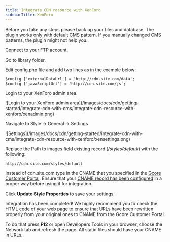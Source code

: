 ---
title: Integrate CDN resource with XenForo
sidebarTitle: XenForo
---

Before you take any steps please back up your files and database. The plugin works only with default CMS pattern. If you manually changed CMS patterns, the plugin might not help you.

Connect to your FTP account.

Go to library folder.

Edit config.php file and add two lines as in the example below:
    
```
$config ['externalDataUrl'] = 'http://cdn.site.com/data';  
$config ['javaScriptUrl'] = 'http://cdn.site.com/js';
```

Login to your XenForo admin area.


<Frame>![Login to your XenForo admin area](/images/docs/cdn/getting-started/integrate-cdn-with-cms/integrate-cdn-resource-with-xenforo/xenadmin.png)</Frame>



Navigate to Style -> General -> Settings.


<Frame>![Settings](/images/docs/cdn/getting-started/integrate-cdn-with-cms/integrate-cdn-resource-with-xenforo/xensettings.png)</Frame>



Replace the Path to images field existing record (_/styles/default_) with the following:
    
```
http://cdn.site.com/styles/default
```

Instead of cdn.site.com type in the CNAME that you specified in the [Gcore Customer Portal](https://accounts.gcore.com/reports/dashboard). Ensure that your [CNAME record has been configured](/cdn/cdn-resource-options/general/create-and-set-a-custom-domain-for-the-content-delivery-via-cdn) in a proper way before using it for integration.

Click **Update Style Properties** to save your settings.

Integration has been completed! We highly recommend you to check the HTML code of your web page to ensure that URLs have been rewritten properly from your original ones to CNAME from the Gcore Customer Portal.

To do that press **F12** or open Developers Tools in your browser, choose the Network tab and refresh the page. All static files should have your CNAME in URLs.